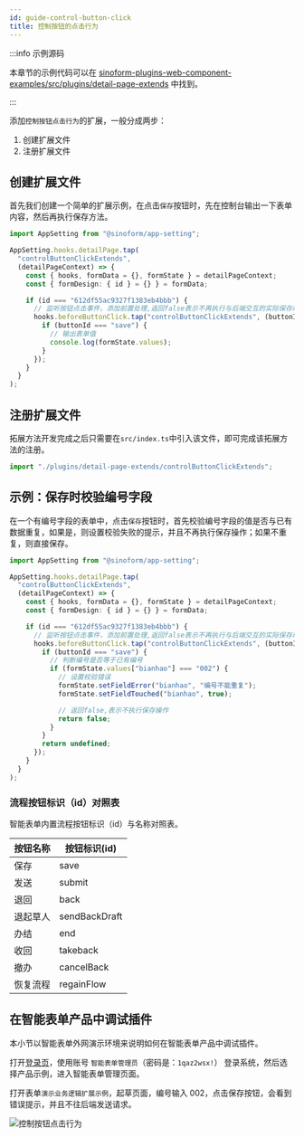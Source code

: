 ```yaml
---
id: guide-control-button-click
title: 控制按钮的点击行为
---
```


:::info 示例源码

本章节的示例代码可以在 [sinoform-plugins-web-component-examples/src/plugins/detail-page-extends](https://gitee.com/sinoui/sinoform-plugins-web-component-examples/tree/master/src/plugins/detail-page-extends) 中找到。

:::

添加`控制按钮点击行为`的扩展，一般分成两步：

1. 创建扩展文件
2. 注册扩展文件

## 创建扩展文件

首先我们创建一个简单的扩展示例，在点击`保存`按钮时，先在控制台输出一下表单内容，然后再执行保存方法。

```ts title="src/plugins/detail-page-extends/helloExtends.ts"
import AppSetting from "@sinoform/app-setting";

AppSetting.hooks.detailPage.tap(
  "controlButtonClickExtends",
  (detailPageContext) => {
    const { hooks, formData = {}, formState } = detailPageContext;
    const { formDesign: { id } = {} } = formData;

    if (id === "612df55ac9327f1383eb4bbb") {
      // 监听按钮点击事件，添加前置处理,返回false表示不再执行与后端交互的实际保存动作
      hooks.beforeButtonClick.tap("controlButtonClickExtends", (buttonId) => {
        if (buttonId === "save") {
          // 输出表单值
          console.log(formState.values);
        }
      });
    }
  }
);
```

## 注册扩展文件

拓展方法开发完成之后只需要在`src/index.ts`中引入该文件，即可完成该拓展方法的注册。

```typescript title="src/index.ts"
import "./plugins/detail-page-extends/controlButtonClickExtends";
```

## 示例：保存时校验编号字段

在一个有编号字段的表单中，点击`保存`按钮时，首先校验编号字段的值是否与已有数据重复，如果是，则设置校验失败的提示，并且不再执行保存操作；如果不重复，则直接保存。

```ts title="src/plugins/detail-page-extends/controlButtonClickExtends.ts"
import AppSetting from "@sinoform/app-setting";

AppSetting.hooks.detailPage.tap(
  "controlButtonClickExtends",
  (detailPageContext) => {
    const { hooks, formData = {}, formState } = detailPageContext;
    const { formDesign: { id } = {} } = formData;

    if (id === "612df55ac9327f1383eb4bbb") {
      // 监听按钮点击事件，添加前置处理,返回false表示不再执行与后端交互的实际保存动作
      hooks.beforeButtonClick.tap("controlButtonClickExtends", (buttonId) => {
        if (buttonId === "save") {
          // 判断编号是否等于已有编号
          if (formState.values["bianhao"] === "002") {
            // 设置校验错误
            formState.setFieldError("bianhao", "编号不能重复");
            formState.setFieldTouched("bianhao", true);

            // 返回false,表示不执行保存操作
            return false;
          }
        }
        return undefined;
      });
    }
  }
);
```

### 流程按钮标识（id）对照表

智能表单内置流程按钮标识（id）与名称对照表。

| 按钮名称 | 按钮标识(id)  |
| -------- | ------------- |
| 保存     | save          |
| 发送     | submit        |
| 退回     | back          |
| 退起草人 | sendBackDraft |
| 办结     | end           |
| 收回     | takeback      |
| 撤办     | cancelBack    |
| 恢复流程 | regainFlow    |

## 在智能表单产品中调试插件

本小节以智能表单外网演示环境来说明如何在智能表单产品中调试插件。

打开[登录页](http://121.30.232.162:18880/sso/)，使用账号 `智能表单管理员`（密码是：`1qaz2wsx!`） 登录系统，然后选择产品示例，进入智能表单管理页面。

打开表单`演示业务逻辑扩展示例`，起草页面，编号输入 002，点击保存按钮，会看到错误提示，并且不往后端发送请求。

![控制按钮点击行为](assets/control-button-click.gif)
